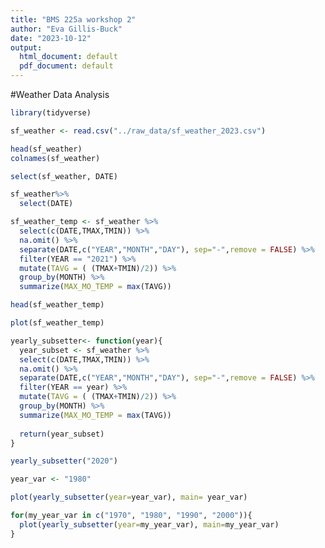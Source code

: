 ```yaml
---
title: "BMS 225a workshop 2"
author: "Eva Gillis-Buck"
date: "2023-10-12"
output:
  html_document: default
  pdf_document: default
---
```

#Weather Data Analysis
```r
library(tidyverse)
```
```r
sf_weather <- read.csv("../raw_data/sf_weather_2023.csv")

head(sf_weather)
colnames(sf_weather)
```
```r
select(sf_weather, DATE)

sf_weather%>%
  select(DATE)

```

```r
sf_weather_temp <- sf_weather %>% 
  select(c(DATE,TMAX,TMIN)) %>% 
  na.omit() %>% 
  separate(DATE,c("YEAR","MONTH","DAY"), sep="-",remove = FALSE) %>% 
  filter(YEAR == "2021") %>% 
  mutate(TAVG = ( (TMAX+TMIN)/2)) %>% 
  group_by(MONTH) %>% 
  summarize(MAX_MO_TEMP = max(TAVG))

head(sf_weather_temp)

```

```r
plot(sf_weather_temp)
```

```r
yearly_subsetter<- function(year){
  year_subset <- sf_weather %>% 
  select(c(DATE,TMAX,TMIN)) %>% 
  na.omit() %>% 
  separate(DATE,c("YEAR","MONTH","DAY"), sep="-",remove = FALSE) %>% 
  filter(YEAR == year) %>% 
  mutate(TAVG = ( (TMAX+TMIN)/2)) %>% 
  group_by(MONTH) %>% 
  summarize(MAX_MO_TEMP = max(TAVG))
  
  return(year_subset)
}

yearly_subsetter("2020")
```

``` r
year_var <- "1980"

plot(yearly_subsetter(year=year_var), main= year_var)

```

```r
for(my_year_var in c("1970", "1980", "1990", "2000")){
  plot(yearly_subsetter(year=my_year_var), main=my_year_var)
}

```

